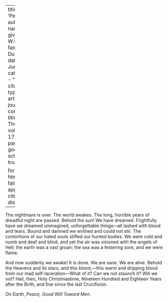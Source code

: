 
---
title: 'Peace'
author:
  - name:
      given: W.E.B.
      family: Du Bois
date: Jun. 1919
categories: 
  - ""
citation: 
  type: article-journal
  container-title: The Crisis
  volume: 17
  issue: 2
  page: 59
google-scholar: true

format:
  html:
    toc: false
    appendix-cite-as: display
---



The nightmare is over. The world awakes. The long, horrible years of dreadful night are passed. Behold the sun! We have dreamed. Frightfully have we dreamed unimagined, unforgettable things—all lashed with blood and tears. Bound and damned we writhed and could not stir. The contortions of our hated souls stifled our hunted bodies. We were cold and numb and deaf and blind, and yet the air was visioned with the angels of Hell; the earth was a vast groan; the sea was a festering sore, and we were flame.

And now suddenly we awake! It is done. We are sane. We are alive. Behold the Heavens and its stars; and this blood,—this warm and dripping blood from our mad self-laceration—What of it? Can we not staunch it? Will we not? Hail, then, Holy Christmastime, Nineteen Hundred and Eighteen Years after the Birth, and five since the last Crucifixion.

*On Earth, Peace, Good Will Toward Men.*

